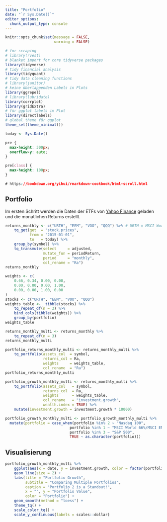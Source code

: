 ```yaml
---
title: "Portfolio"
date: "`r Sys.Date()`"
editor_options: 
  chunk_output_type: console
---
```


```r
knitr::opts_chunk$set(message = FALSE,
                      warning = FALSE)

# for scraping
# library(rvest)
# blanket import for core tidyverse packages
library(tidyverse)
# tidy financial analysis 
library(tidyquant)
# tidy data cleaning functions
# library(janitor)
# keine überlappenden Labels in Plots
library(ggrepel)
# library(lubridate)
library(corrplot)
library(gridExtra)
# für ggplot labels im Plot
library(directlabels)
# global theme für ggplot
theme_set(theme_minimal())

today <- Sys.Date()
```

```css
pre {
  max-height: 300px;
  overflow-y: auto;
}

pre[class] {
  max-height: 100px;
}

# https://bookdown.org/yihui/rmarkdown-cookbook/html-scroll.html
```




## Portfolio

Im ersten Schritt werden die Daten der ETFs von [Yahoo Finance](https://finance.yahoo.com) geladen und die monatlichen Returns erstellt. 

```r
returns_monthly <- c("URTH", "EEM", "VOO", "QQQ") %>% # URTH = MSCI World, EEM = MSCI EM, VOO = S&P 500, QQQ = Nasdaq 100, 
    tq_get(get  = "stock.prices",
           from = "2015-01-01",
           to   = today) %>%
    group_by(symbol) %>%
    tq_transmute(select     = adjusted, 
                 mutate_fun = periodReturn, 
                 period     = "monthly", 
                 col_rename = "Ra")
returns_monthly
```


```r
weights <- c(
    0.66, 0.34, 0.00, 0.00,
    0.00, 0.00, 0.00, 1.00,
    0.00, 0.00, 1.00, 0.00
)
stocks <- c("URTH", "EEM", "VOO", "QQQ")
weights_table <-  tibble(stocks) %>%
    tq_repeat_df(n = 3) %>%
    bind_cols(tibble(weights)) %>%
    group_by(portfolio)
weights_table
```

```r
returns_monthly_multi <- returns_monthly %>%
    tq_repeat_df(n = 3)
returns_monthly_multi
```

```r
portfolio_returns_monthly_multi <- returns_monthly_multi %>%
    tq_portfolio(assets_col  = symbol, 
                 returns_col = Ra, 
                 weights     = weights_table, 
                 col_rename  = "Ra")
portfolio_returns_monthly_multi
```

```r
portfolio_growth_monthly_multi <- returns_monthly_multi %>%
    tq_portfolio(assets_col   = symbol, 
                 returns_col  = Ra, 
                 weights      = weights_table, 
                 col_rename   = "investment.growth",
                 wealth.index = TRUE) %>%
    mutate(investment.growth = investment.growth * 10000)
```


```r
portfolio_growth_monthly_multi <- portfolio_growth_monthly_multi %>%
  mutate(portfolio = case_when(portfolio %in% 2 ~ "Nasdaq 100",
                             portfolio %in% 1 ~ "MSCI World 66%/MSCI EM 34%",
                             portfolio %in% 3 ~ "S&P 500",
                             TRUE ~ as.character(portfolio)))

```


## Visualisierung

```r
portfolio_growth_monthly_multi %>%
    ggplot(aes(x = date, y = investment.growth, color = factor(portfolio))) +
    geom_line(size = 2) +
    labs(title = "Portfolio Growth",
         subtitle = "Comparing Multiple Portfolios",
         caption = "Portfolio 2 is a Standout!",
         x = "", y = "Portfolio Value",
         color = "Portfolio") +
    geom_smooth(method = "loess") +
    theme_tq() +
    scale_color_tq() +
    scale_y_continuous(labels = scales::dollar)
```

